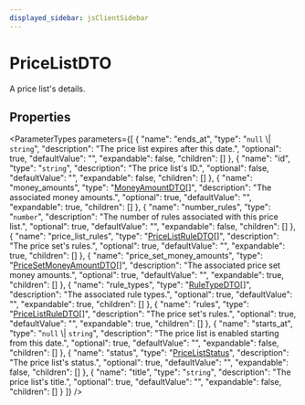 ```yaml
---
displayed_sidebar: jsClientSidebar
---
```



# PriceListDTO

A price list's details.

## Properties

<ParameterTypes parameters={[
  {
    "name": "ends_at",
    "type": "`null` \\| `string`",
    "description": "The price list expires after this date.",
    "optional": true,
    "defaultValue": "",
    "expandable": false,
    "children": []
  },
  {
    "name": "id",
    "type": "`string`",
    "description": "The price list's ID.",
    "optional": false,
    "defaultValue": "",
    "expandable": false,
    "children": []
  },
  {
    "name": "money_amounts",
    "type": "[MoneyAmountDTO](internal.internal-1.PricingTypes.MoneyAmountDTO.mdx)[]",
    "description": "The associated money amounts.",
    "optional": true,
    "defaultValue": "",
    "expandable": true,
    "children": []
  },
  {
    "name": "number_rules",
    "type": "`number`",
    "description": "The number of rules associated with this price list.",
    "optional": true,
    "defaultValue": "",
    "expandable": false,
    "children": []
  },
  {
    "name": "price_list_rules",
    "type": "[PriceListRuleDTO](internal.internal-1.PricingTypes.PriceListRuleDTO.mdx)[]",
    "description": "The price set's rules.",
    "optional": true,
    "defaultValue": "",
    "expandable": true,
    "children": []
  },
  {
    "name": "price_set_money_amounts",
    "type": "[PriceSetMoneyAmountDTO](internal.internal-1.PricingTypes.PriceSetMoneyAmountDTO.mdx)[]",
    "description": "The associated price set money amounts.",
    "optional": true,
    "defaultValue": "",
    "expandable": true,
    "children": []
  },
  {
    "name": "rule_types",
    "type": "[RuleTypeDTO](internal.internal-1.PricingTypes.RuleTypeDTO.mdx)[]",
    "description": "The associated rule types.",
    "optional": true,
    "defaultValue": "",
    "expandable": true,
    "children": []
  },
  {
    "name": "rules",
    "type": "[PriceListRuleDTO](internal.internal-1.PricingTypes.PriceListRuleDTO.mdx)[]",
    "description": "The price set's rules.",
    "optional": true,
    "defaultValue": "",
    "expandable": true,
    "children": []
  },
  {
    "name": "starts_at",
    "type": "`null` \\| `string`",
    "description": "The price list is enabled starting from this date.",
    "optional": true,
    "defaultValue": "",
    "expandable": false,
    "children": []
  },
  {
    "name": "status",
    "type": "[PriceListStatus](../enums/internal.internal-1.PricingTypes.PriceListStatus.mdx)",
    "description": "The price list's status.",
    "optional": true,
    "defaultValue": "",
    "expandable": false,
    "children": []
  },
  {
    "name": "title",
    "type": "`string`",
    "description": "The price list's title.",
    "optional": true,
    "defaultValue": "",
    "expandable": false,
    "children": []
  }
]} />
